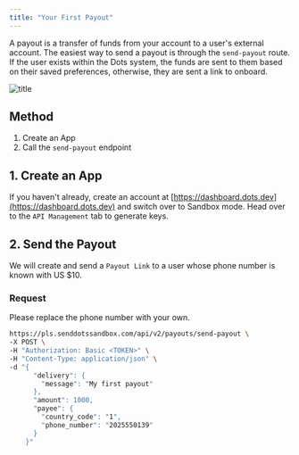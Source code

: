 ```yaml
---
title: "Your First Payout"
---
```


A payout is a transfer of funds from your account to a user's external account. The easiest way to send a payout is through the `send-payout` route. If the user exists within the Dots system, the funds are sent to them based on their saved preferences, otherwise, they are sent a link to onboard.

![title](../images/send-payout-flowchart.png)

## Method

1. Create an App
2. Call the `send-payout` endpoint

## 1. Create an App

If you haven't already, create an account at [https://dashboard.dots.dev](https://dashboard.dots.dev) and switch over to Sandbox mode. Head over to the `API Management` tab to generate keys.

## 2. Send the Payout

We will create and send a `Payout Link` to a user whose phone number is known with US $10.

### Request

Please replace the phone number with your own.

```bash cURL
https://pls.senddotssandbox.com/api/v2/payouts/send-payout \
-X POST \
-H "Authorization: Basic <TOKEN>" \
-H "Content-Type: application/json" \
-d "{
      "delivery": {
        "message": "My first payout"
      },
      "amount": 1000,
      "payee": {
        "country_code": "1",
        "phone_number": "2025550139"
      }
    }"

```
